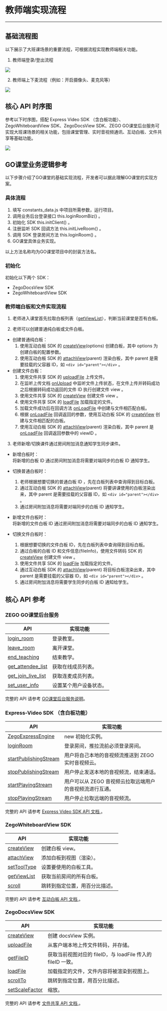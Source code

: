 # 教师端实现流程
---
## 基础流程图
以下展示了大班课场景的重要流程，可根据流程实现教师端相关功能。

1. 教师端登录/登出流程

<Frame width="512" height="auto" caption=""><img src="https://doc-media.zego.im/sdk-doc/Pics/teacher_enter_room.png" /></Frame>

2. 教师端上下麦流程（例如：开启摄像头、麦克风等）

<Frame width="512" height="auto" caption=""><img src="https://doc-media.zego.im/sdk-doc/Pics/Common/GoClass/大班课-教师上下麦.png" /></Frame>

## 核心 API 时序图
参考以下时序图，搭配 Express Video SDK （含白板功能）、ZegoWhiteboardView SDK、ZegoDocsView SDK、ZEGO GO课堂后台服务可实现大班课场景的相关功能，包括课堂管理、实时音视频通讯、互动白板、文件共享等基础功能。

<Frame width="512" height="auto" caption=""><img src="https://doc-media.zego.im/sdk-doc/Pics/GoClass/UMLs/LargeClass_Web_zh.png" /></Frame>

## GO课堂业务逻辑参考
以下步骤介绍了GO课堂的基础实现流程，开发者可以据此理解GO课堂的实现方案。

### 具体流程
1. 填写 constants_data.js 中项目所需参数，运行项目。
2. 调用业务后台登录接口 this.loginRoomBiz() 。
3. 初始化 SDK this.initClient() 。
4. 注册监听 SDK 回调方法 this.initLiveRoom() 。
5. 调用 SDK 登录房间方法 this.loginRoom() 。
6. GO课堂具体业务实现。

<Note title="说明">

 
以上方法名称均为GO课堂项目中的封装方法名。
</Note>


### 初始化

初始化以下两个 SDK：

- ZegoDocsView SDK
- ZegoWhiteboardView SDK

### 教师端白板和文件实现流程

1. 老师进入课堂首先拉取白板列表（[getViewList](https://doc-zh.zego.im/article/api?doc=WhiteBoardView_API~javascript_web~class~ZegoExpressEngine#get-view-list)），判断当前课堂是否有白板。

2. 老师可以创建普通纯白板或文件白板。

- 创建普通纯白板：
  1. 使用互动白板 SDK 的 [createView](https://doc-zh.zego.im/article/api?doc=WhiteBoardView_API~javascript_web~class~ZegoExpressEngine#create-view)(options) 创建白板，其中 options 为创建白板的配置参数。
  2. 使用互动白板 SDK 的 [attachView](https://doc-zh.zego.im/article/api?doc=WhiteBoardView_API~javascript_web~class~ZegoExpressEngine#attach-view)(parent) 渲染白板，其中 parent 是需要挂载的父容器 ID，如 `<div id="parent"></div>` 。
- 创建文件白板：
  1. 使用文件共享 SDK 的 [uploadFile](https://doc-zh.zego.im/article/api?doc=DocsView_API~javascript_web~class~ZegoExpressDocs#upload-file) 上传文件。
  2. 在监听上传文档 [onUpload](https://doc-zh.zego.im/article/api?doc=DocsView_API~javascript_web~interface~ZegoEvent#on-upload) 中监听文件上传状态，在文件上传并转码成功之后根据转码成功返回的文件 ID 执行创建文件 view 。
  3. 使用文件共享 SDK 的 [createView](https://doc-zh.zego.im/article/api?doc=DocsView_API~javascript_web~class~ZegoExpressDocs#create-view) 创建文件 view 。
  4. 使用文件共享 SDK 的 [loadFile](https://doc-zh.zego.im/article/api?doc=DocsView_API~javascript_web~interface~ZegoDocsView#load-file) 加载指定的文件。
  5. 加载文件成功后在回调方法 [onLoadFile](https://doc-zh.zego.im/article/api?doc=DocsView_API~javascript_web~interface~ZegoEvent#on-load-file) 中创建与文件相匹配白板。
  6. 根据 [onLoadFile](https://doc-zh.zego.im/article/api?doc=DocsView_API~javascript_web~interface~ZegoEvent#on-load-file) 回调返回的参数，使用互动白板 SDK 的 [createView](https://doc-zh.zego.im/article/api?doc=DocsView_API~javascript_web~class~ZegoExpressDocs#create-view) 创建与文件相匹配的白板。
  7. 使用互动白板 SDK 的 [attachView](https://doc-zh.zego.im/article/api?doc=WhiteBoardView_API~javascript_web~class~ZegoExpressEngine#attach-view)(parent) 渲染白板，其中 parent 是 [onLoadFile](https://doc-zh.zego.im/article/api?doc=DocsView_API~javascript_web~interface~ZegoEvent#on-load-file) 回调返回参数中的 viewID 。

3. 老师新增/切换课件通过房间附加消息通知学生同步课件。

- 新增白板时：   
  将新增的白板 ID 通过房间附加消息将需要对端同步的白板 ID 通知学生。

- 切换普通白板时：
  1. 老师根据想要切换的普通白板 ID ，先在白板列表中查询得到目标白板。
  2. 通过互动白板 SDK 的 [attachView](https://doc-zh.zego.im/article/api?doc=WhiteBoardView_API~javascript_web~class~ZegoExpressEngine#attach-view)(parent) 将要讲课使用的白板渲染出来，其中 parent 是需要挂载的父容器 ID，如 `<div id="parent"></div>` 。
  3. 通过房间附加消息将需要对端同步的白板 ID 通知学生。
- 新增文件白板时：   
  将新增的文件白板 ID 通过房间附加消息将需要对端同步的白板 ID 通知学生。    
- 切换文件白板时： 
  1. 根据想要切换的文件白板 ID，先在白板列表中查询得到目标白板。
  2. 通过白板的白板 ID 和文件信息(fileInfo)，使用文件转码 SDK 的 [createView](https://doc-zh.zego.im/article/api?doc=DocsView_API~javascript_web~class~ZegoExpressDocs#create-view) 创建文件 view 。
  3. 使用文件共享 SDK 的 [loadFile](https://doc-zh.zego.im/article/api?doc=DocsView_API~javascript_web~interface~ZegoDocsView#load-file) 加载指定的文件。
  4. 通过互动白板 SDK 的 [attachView](https://doc-zh.zego.im/article/api?doc=WhiteBoardView_API~javascript_web~class~ZegoExpressEngine#attach-view)(parent) 将目标白板渲染出来，其中 parent 是需要挂载的父容器 ID，如 `<div id="parent"></div>` 。
  5. 通过房间附加消息将需要学生同步的白板 ID 通知给学生。

## 核心 API 参考

### ZEGO GO课堂后台服务
 
|API|实现功能|
|-|-|
|[login_room ](/large-class/edu-cloud-service-paa-s/log-in-to-go-classroom)| 登录教室。|
|[leave_room ](/large-class/edu-cloud-service-paa-s/leave-class)|离开课堂。|
|[end_teaching ](/large-class/edu-cloud-service-paa-s/end-of-teaching)|结束教学。|
|[get_attendee_list ](/large-class/edu-cloud-service-paa-s/pull-online-members-list)|获取在线成员列表。|
|[get_join_live_list ](/large-class/edu-cloud-service-paa-s/pull-lianmai-members-list)|获取连麦成员列表。|
|[set_user_info ](/large-class/edu-cloud-service-paa-s/set-user-attribute)|设置某个用户设备状态。|

<Note title="说明">

 
完整的 API 请参考 [GO课堂后台服务说明](/large-class/edu-cloud-service-paa-s/go-classroom)。
</Note>

### Express-Video SDK （含白板功能）

|API|实现功能|
|-|-|
|[ZegoExpressEngine ](https://doc-zh.zego.im/article/api?doc=Express_Video_SDK_API~javascript_web~class~ZegoExpressEngine#constructor)|new 初始化实例。|
|[loginRoom ](https://doc-zh.zego.im/article/api?doc=Express_Video_SDK_API~javascript_web~class~ZegoExpressEngine#login-room)|登录房间，推拉流前必须登录房间。|
|[startPublishingStream ](https://doc-zh.zego.im/article/api?doc=Express_Video_SDK_API~javascript_web~class~ZegoExpressEngine#start-publishing-stream)|用户将自己本地的音视频流推送到 ZEGO 实时音视频云。|
|[stopPublishingStream ](https://doc-zh.zego.im/article/api?doc=Express_Video_SDK_API~javascript_web~class~ZegoExpressEngine#public-func-lists)|用户停止发送本地的音视频流，结束通话。|
|[startPlayingStream ](https://doc-zh.zego.im/article/api?doc=Express_Video_SDK_API~javascript_web~class~ZegoExpressEngine#start-playing-stream)|用户可以从 ZEGO 音视频云拉取远端用户的音视频流进行互通。|
|[stopPlayingStream ](https://doc-zh.zego.im/article/api?doc=Express_Video_SDK_API~javascript_web~class~ZegoExpressEngine#public-func-lists)|用户停止拉取远端的音视频流。|

<Note title="说明">

 
完整的 API 请参考 [Express Video SDK API 文档 ](https://doc-zh.zego.im/article/api?doc=Express_Video_SDK_API~javascript_web~class)。
</Note>

### ZegoWhiteboardView SDK

|API|实现功能|
|-|-|
|[createView](https://doc-zh.zego.im/article/api?doc=WhiteBoardView_API~Javascript_web~class~ZegoExpressEngine&jumpType=route#create-view)|创建白板 view。|
|[attachView](https://doc-zh.zego.im/article/api?doc=WhiteBoardView_API~Javascript_web~class~ZegoExpressEngine&jumpType=route#attach-view)|添加白板到视图（渲染）。|
|[setToolType](https://doc-zh.zego.im/article/api?doc=WhiteBoardView_API~javascript_electron~interface~ZegoWhiteboardView#set-tool-type)|设置要使用的白板工具。|
|[getViewList](https://doc-zh.zego.im/article/api?doc=WhiteBoardView_API~javascript_electron~class~ZegoWhiteboard#get-view-list)|获取当前房间的所有白板。|
|[scroll](https://doc-zh.zego.im/article/api?doc=WhiteBoardView_API~javascript_electron~interface~ZegoWhiteboardView#scroll)|跳转到指定位置，用百分比描述。|

<Note title="说明">

 
完整的 API 请参考 [互动白板 API 文档 ](https://doc-zh.zego.im/article/api?doc=WhiteBoardView_API~javascript_web~class)。
</Note>

### ZegoDocsView SDK

|API|实现功能|
|-|-|
|[createView](https://doc-zh.zego.im/article/api?doc=DocsView_API~Javascript_web~class~ZegoExpressDocs#create-view)| 创建 docsView 实例。|
|[uploadFile](https://doc-zh.zego.im/article/api?doc=DocsView_API~Javascript_web~class~ZegoExpressDocs#upload-file)| 从客户端本地上传文件转码，并存储。|
|[getFileID](https://doc-zh.zego.im/article/api?doc=DocsView_API~javascript_electron~interface~ZegoDocsView#get-file-id)| 获取当前视图对应的 fileID，与 loadFile 传入的 fileID 一致。|
|[loadFile](https://doc-zh.zego.im/article/api?doc=DocsView_API~javascript_electron~interface~ZegoDocsView#load-file)|加载指定的文件，文件内容将被渲染到视图上。|
|[scrollTo](https://doc-zh.zego.im/article/api?doc=DocsView_API~javascript_electron~interface~ZegoDocsView#scroll-to)|跳转到指定位置，用百分比描述。|
|[setScaleFactor](https://doc-zh.zego.im/article/api?doc=DocsView_API~javascript_electron~interface~ZegoDocsView#set-scale-factor)|缩放。|

<Note title="说明">

 
完整的 API 请参考 [文件共享 API 文档 ](https://doc-zh.zego.im/article/api?doc=DocsView_API~javascript_web~class)。
</Note>
